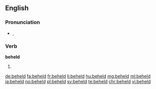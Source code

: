 ==English==

===Pronunciation===
* {{IPA|/bɪˈhɛld/}}, {{X-SAMPA|/bI"hEld/}}

===Verb===
'''beheld'''

# {{en-past of|behold}}

[[de:beheld]]
[[fa:beheld]]
[[fr:beheld]]
[[li:beheld]]
[[hu:beheld]]
[[mg:beheld]]
[[ml:beheld]]
[[ja:beheld]]
[[no:beheld]]
[[pl:beheld]]
[[sv:beheld]]
[[te:beheld]]
[[chr:beheld]]
[[vi:beheld]]